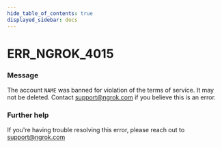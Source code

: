 ```yaml
---
hide_table_of_contents: true
displayed_sidebar: docs
---
```



# ERR_NGROK_4015

### Message

The account `NAME` was banned for violation of the terms of service. It may not be deleted. Contact support@ngrok.com if you believe this is an error.

### Further help

If you're having trouble resolving this error, please reach out to [support@ngrok.com](mailto:support@ngrok.com?subject=Help%20with%20ERR_NGROK_4015)

<ErrorDetails error="err_ngrok_4015" />
